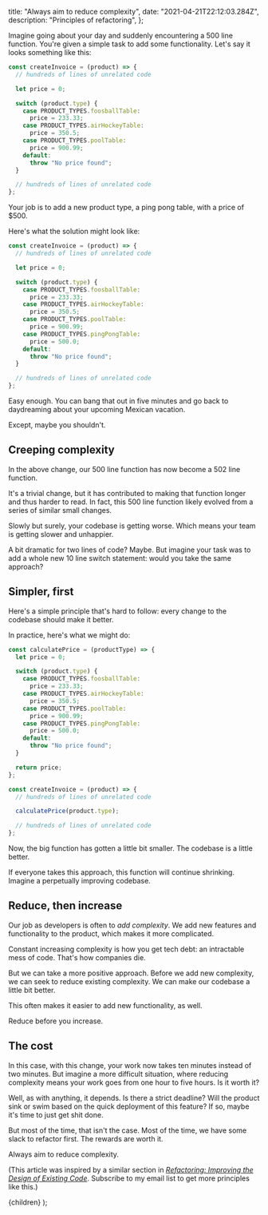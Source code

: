 
  title: "Always aim to reduce complexity",
  date: "2021-04-21T22:12:03.284Z",
  description: "Principles of refactoring",
};

Imagine going about your day and suddenly encountering a 500 line function. You're given a simple task to add some functionality. Let's say it looks something like this:

```js
const createInvoice = (product) => {
  // hundreds of lines of unrelated code

  let price = 0;

  switch (product.type) {
    case PRODUCT_TYPES.foosballTable:
      price = 233.33;
    case PRODUCT_TYPES.airHockeyTable:
      price = 350.5;
    case PRODUCT_TYPES.poolTable:
      price = 900.99;
    default:
      throw "No price found";
  }

  // hundreds of lines of unrelated code
};
```

Your job is to add a new product type, a ping pong table, with a price of $500.

Here's what the solution might look like:

```js
const createInvoice = (product) => {
  // hundreds of lines of unrelated code

  let price = 0;

  switch (product.type) {
    case PRODUCT_TYPES.foosballTable:
      price = 233.33;
    case PRODUCT_TYPES.airHockeyTable:
      price = 350.5;
    case PRODUCT_TYPES.poolTable:
      price = 900.99;
    case PRODUCT_TYPES.pingPongTable:
      price = 500.0;
    default:
      throw "No price found";
  }

  // hundreds of lines of unrelated code
};
```

Easy enough. You can bang that out in five minutes and go back to daydreaming about your upcoming Mexican vacation.

Except, maybe you shouldn't.

## Creeping complexity

In the above change, our 500 line function has now become a 502 line function.

It's a trivial change, but it has contributed to making that function longer and thus harder to read. In fact, this 500 line function likely evolved from a series of similar small changes.

Slowly but surely, your codebase is getting worse. Which means your team is getting slower and unhappier.

A bit dramatic for two lines of code? Maybe. But imagine your task was to add a whole new 10 line switch statement: would you take the same approach?

## Simpler, first

Here's a simple principle that's hard to follow: every change to the codebase should make it better.

In practice, here's what we might do:

```js
const calculatePrice = (productType) => {
  let price = 0;

  switch (product.type) {
    case PRODUCT_TYPES.foosballTable:
      price = 233.33;
    case PRODUCT_TYPES.airHockeyTable:
      price = 350.5;
    case PRODUCT_TYPES.poolTable:
      price = 900.99;
    case PRODUCT_TYPES.pingPongTable:
      price = 500.0;
    default:
      throw "No price found";
  }

  return price;
};

const createInvoice = (product) => {
  // hundreds of lines of unrelated code

  calculatePrice(product.type);

  // hundreds of lines of unrelated code
};
```

Now, the big function has gotten a little bit smaller. The codebase is a little better.

If everyone takes this approach, this function will continue shrinking. Imagine a perpetually improving codebase.

## Reduce, then increase

Our job as developers is often to *add complexity*. We add new features and functionality to the product, which makes it more complicated.

Constant increasing complexity is how you get tech debt: an intractable mess of code. That's how companies die.

But we can take a more positive approach. Before we add new complexity, we can seek to reduce existing complexity. We can make our codebase a little bit better.

This often makes it easier to add new functionality, as well.

Reduce before you increase.

## The cost

In this case, with this change, your work now takes ten minutes instead of two minutes. But imagine a more difficult situation, where reducing complexity means your work goes from one hour to five hours. Is it worth it?

Well, as with anything, it depends. Is there a strict deadline? Will the product sink or swim based on the quick deployment of this feature? If so, maybe it's time to just get shit done.

But most of the time, that isn't the case. Most of the time, we have some slack to refactor first. The rewards are worth it.

Always aim to reduce complexity.

(This article was inspired by a similar section in *[Refactoring: Improving the Design of Existing Code](https://www.amazon.com/Refactoring-Improving-Existing-Addison-Wesley-Signature/dp/0134757599)*. Subscribe to my email list to get more principles like this.)

  <ArticleLayout meta={meta}>{children}</ArticleLayout>
);
